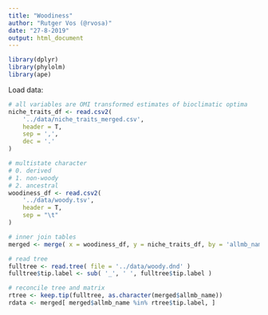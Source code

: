 ```yaml
---
title: "Woodiness"
author: "Rutger Vos (@rvosa)"
date: "27-8-2019"
output: html_document
---
```


```r
library(dplyr)
library(phylolm)
library(ape)
```

Load data:

```r
# all variables are OMI transformed estimates of bioclimatic optima
niche_traits_df <- read.csv2(
    '../data/niche_traits_merged.csv', 
    header = T,
    sep = ',',
    dec = '.'
)

# multistate character
# 0. derived 
# 1. non-woody
# 2. ancestral
woodiness_df <- read.csv2(
    '../data/woody.tsv',
    header = T,
    sep = "\t"
)

# inner join tables
merged <- merge( x = woodiness_df, y = niche_traits_df, by = 'allmb_name' )

# read tree
fulltree <- read.tree( file = '../data/woody.dnd' )
fulltree$tip.label <- sub( '_', ' ', fulltree$tip.label )

# reconcile tree and matrix
rtree <- keep.tip(fulltree, as.character(merged$allmb_name))
rdata <- merged[ merged$allmb_name %in% rtree$tip.label, ]
```